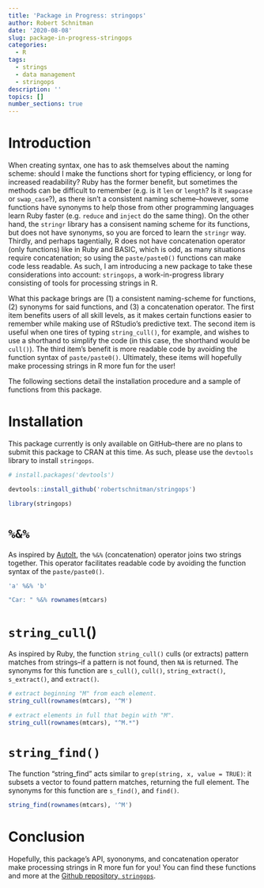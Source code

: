 ```yaml
---
title: 'Package in Progress: stringops'
author: Robert Schnitman
date: '2020-08-08'
slug: package-in-progress-stringops
categories:
  - R
tags:
  - strings
  - data management
  - stringops
description: ''
topics: []
number_sections: true
---
```

# Introduction

When creating syntax, one has to ask themselves about the naming scheme: should I make the functions short for typing efficiency, or long for increased readability? Ruby has the former benefit, but sometimes the methods can be difficult to remember (e.g. is it `len` or `length`? Is it `swapcase` or `swap_case`?), as there isn't a consistent naming scheme--however, some functions have synonyms to help those from other programming languages learn Ruby faster (e.g. `reduce` and `inject` do the same thing). On the other hand, the `stringr` library has a consisent naming scheme for its functions, but does not have synonyms, so you are forced to learn the `stringr` way. Thirdly, and perhaps tagentially, R does not have concatenation operator (only functions) like in Ruby and BASIC, which is odd, as many situations require concatenation; so using the `paste/paste0()` functions can make code less readable. As such, I am introducing a new package to take these considerations into account: `stringops`, a work-in-progress library consisting of tools for processing strings in R.

What this package brings are (1) a consistent naming-scheme for functions, (2) synonyms for said functions, and (3) a concatenation operator. The first item benefits users of all skill levels, as it makes certain functions easier to remember while making use of RStudio's predictive text. The second item is useful when one tires of typing `string_cull()`, for example, and wishes to use a shorthand to simplify the code (in this case, the shorthand would be `cull()`). The third item's benefit is more readable code by avoiding the function syntax of `paste/paste0()`. Ultimately, these items will hopefully make processing strings in R more fun for the user!

The following sections detail the installation procedure and a sample of functions from this package.

# Installation
This package currently is only available on GitHub--there are no plans to submit this package to CRAN at this time. As such, please use the `devtools` library to install `stringops`.

```r
# install.packages('devtools')

devtools::install_github('robertschnitman/stringops')
```

```r
library(stringops)
```


# `%&%`

As inspired by [AutoIt](https://www.autoitscript.com/autoit3/docs/intro/lang_operators.htm), the `%&%` (concatenation) operator joins two strings together. This operator facilitates readable code by avoiding the function syntax of the `paste/paste0()`.

```r
'a' %&% 'b'

"Car: " %&% rownames(mtcars)
```

# `string_cull`()

As inspired by Ruby, the function `string_cull()` culls (or extracts) pattern matches from strings--if a pattern is not found, then `NA` is returned. The synonyms for this function are `s_cull()`, `cull()`, `string_extract()`, `s_extract()`, and `extract()`.

```r
# extract beginning "M" from each element.
string_cull(rownames(mtcars), '^M')
```

```r
# extract elements in full that begin with "M".
string_cull(rownames(mtcars), "^M.*")
```

# `string_find()`

The function "string_find" acts similar to `grep(string, x, value = TRUE)`: it subsets a vector to found pattern matches, returning the full element. The synonyms for this function are `s_find()`, and `find()`.

```r
string_find(rownames(mtcars), '^M')
```

# Conclusion

Hopefully, this package's API, syononyms, and concatenation operator make processing strings in R more fun for you! You can find these functions and more at the [Github repository, `stringops`](https://github.com/robertschnitman/stringops).
